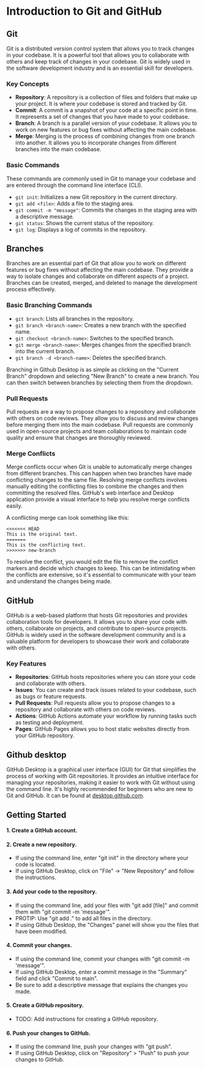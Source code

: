 # Introduction to Git and GitHub

## Git
Git is a distributed version control system that allows you to track changes in your codebase. It is a powerful tool that allows you to collaborate with others and keep track of changes in your codebase. Git is widely used in the software development industry and is an essential skill for developers.

### Key Concepts
- **Repository**: A repository is a collection of files and folders that make up your project. It is where your codebase is stored and tracked by Git.
- **Commit**: A commit is a snapshot of your code at a specific point in time. It represents a set of changes that you have made to your codebase.
- **Branch**: A branch is a parallel version of your codebase. It allows you to work on new features or bug fixes without affecting the main codebase.
- **Merge**: Merging is the process of combining changes from one branch into another. It allows you to incorporate changes from different branches into the main codebase.

### Basic Commands
These commands are commonly used in Git to manage your codebase and are entered through the command line interface (CLI).
- `git init`: Initializes a new Git repository in the current directory.
- `git add <file>`: Adds a file to the staging area.
- `git commit -m "message"`: Commits the changes in the staging area with a descriptive message.
- `git status`: Shows the current status of the repository.
- `git log`: Displays a log of commits in the repository.

## Branches
Branches are an essential part of Git that allow you to work on different features or bug fixes without affecting the main codebase. They provide a way to isolate changes and collaborate on different aspects of a project. Branches can be created, merged, and deleted to manage the development process effectively.
### Basic Branching Commands
- `git branch`: Lists all branches in the repository.
- `git branch <branch-name>`: Creates a new branch with the specified name.
- `git checkout <branch-name>`: Switches to the specified branch.
- `git merge <branch-name>`: Merges changes from the specified branch into the current branch.
- `git branch -d <branch-name>`: Deletes the specified branch.

Branching in Github Desktop is as simple as clicking on the "Current Branch" dropdown and selecting "New Branch" to create a new branch. You can then switch between branches by selecting them from the dropdown.

### Pull Requests
Pull requests are a way to propose changes to a repository and collaborate with others on code reviews. They allow you to discuss and review changes before merging them into the main codebase. Pull requests are commonly used in open-source projects and team collaborations to maintain code quality and ensure that changes are thoroughly reviewed.

### Merge Conflicts
Merge conflicts occur when Git is unable to automatically merge changes from different branches. This can happen when two branches have made conflicting changes to the same file. Resolving merge conflicts involves manually editing the conflicting files to combine the changes and then committing the resolved files. GitHub's web interface and Desktop application provide a visual interface to help you resolve merge conflicts easily.

A conflicting merge can look something like this:
```plaintext
<<<<<<< HEAD
This is the original text.
=======
This is the conflicting text.
>>>>>>> new-branch
```
To resolve the conflict, you would edit the file to remove the conflict markers and decide which changes to keep. This can be intimidating when the conflicts are extensive, so it's essential to communicate with your team and understand the changes being made.

## GitHub
GitHub is a web-based platform that hosts Git repositories and provides collaboration tools for developers. It allows you to share your code with others, collaborate on projects, and contribute to open-source projects. GitHub is widely used in the software development community and is a valuable platform for developers to showcase their work and collaborate with others.

### Key Features
- **Repositories**: GitHub hosts repositories where you can store your code and collaborate with others.
- **Issues**: You can create and track issues related to your codebase, such as bugs or feature requests.
- **Pull Requests**: Pull requests allow you to propose changes to a repository and collaborate with others on code reviews.
- **Actions**: GitHub Actions automate your workflow by running tasks such as testing and deployment.
- **Pages**: GitHub Pages allows you to host static websites directly from your GitHub repository.

## Github desktop
GitHub Desktop is a graphical user interface (GUI) for Git that simplifies the process of working with Git repositories. It provides an intuitive interface for managing your repositories, making it easier to work with Git without using the command line. It's highly recommended for beginners who are new to Git and GitHub. It can be found at [desktop.github.com](https://desktop.github.com/).

## Getting Started
#### 1. Create a GitHub account.
#### 2. Create a new repository.
- If using the command line, enter "git init" in the directory where your code is located.
- If using GitHub Desktop, click on "File" -> "New Repository" and follow the instructions.
#### 3. Add your code to the repository.
- If using the command line, add your files with "git add [file]" and commit them with "git commit -m 'message'".
- PROTIP: Use "git add ." to add all files in the directory.
- If using Github Desktop, the "Changes" panel will show you the files that have been modified.
#### 4. Commit your changes.
- If using the command line, commit your changes with "git commit -m 'message'".
- If using GitHub Desktop, enter a commit message in the "Summary" field and click "Commit to main".
- Be sure to add a descriptive message that explains the changes you made.
#### 5. Create a GitHub repository.
- TODO: Add instructions for creating a GitHub repository.
#### 6. Push your changes to GitHub.
- If using the command line, push your changes with "git push".
- If using GitHub Desktop, click on "Repository" > "Push" to push your changes to GitHub.